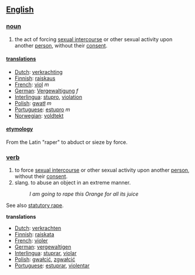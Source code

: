 ==[[English]]==
===[[noun]]===
# the act of forcing [[sexual intercourse]] or other sexual activity upon another [[person]], without their [[consent]].

====[[translation]]s====
*[[Dutch]]: [[verkrachting]]
*[[Finnish]]: [[raiskaus]]
*[[French]]: [[viol]] ''m''
*[[German]]: [[Vergewaltigung]] ''f''
*[[Interlingua]]: [[stupro]], [[violation]]
*[[Polish]]: [[gwatł]] ''m''
*[[Portuguese]]: [[estupro]] ''m''
*[[Norwegian]]: [[voldtekt]]


====[[etymology]]====

From the Latin "raper" to abduct or sieze by force.

===[[verb]]===
# to force [[sexual intercourse]] or other sexual activity upon another [[person]], without their [[consent]].
# slang. to abuse an object in an extreme manner.
#: ''I am going to rape this Orange for all its juice''


See also [[statutory rape]].

'''translations'''
*[[Dutch]]: [[verkrachten]]
*[[Finnish]]: [[raiskata]]
*[[French]]: [[violer]] 
*[[German]]: [[vergewaltigen]]
*[[Interlingua]]: [[stuprar]], [[violar]]
*[[Polish]]: [[gwałcić]], [[zgwałcić]]
*[[Portuguese]]: [[estuprar]], [[violentar]]